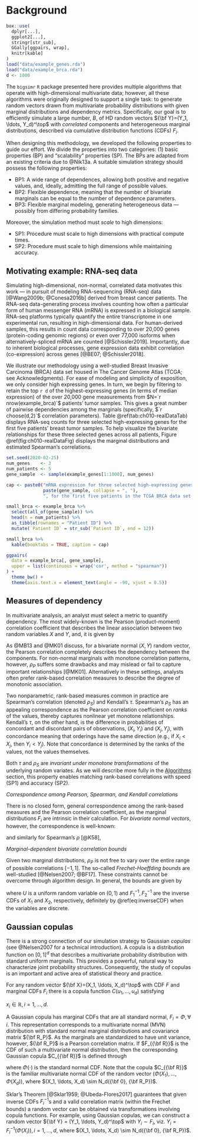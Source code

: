 # Background {#background}

```r
box::use(
  dplyr[...],
  ggplot2[...],
  stringr[str_sub],
  GGally[ggpairs, wrap],
  knitr[kable]
)
load("data/example_genes.rda")
load("data/example_brca.rda")
d <- 1000
```


The `bigsimr` `R` package presented here provides multiple algorithms that operate with high-dimensional multivariate data; however, all these algorithms were originally designed to support a single task: to generate random vectors drawn from multivariate probability distributions with given marginal distributions and dependency metrics. Specifically, our goal is to efficiently simulate a large number, $B$, of HD random vectors ${\bf Y}=(Y_1, \ldots, Y_d)^\top$ with *correlated* components and heterogeneous marginal distributions, described via cumulative distribution functions (CDFs) $F_i$.


When designing this methodology, we developed the following properties to guide our effort. We divide the properties into two categories: (1) basic properties (BP) and "scalability" properties (SP). The BPs are adapted from an existing criteria due to @Nik13a. A suitable simulation strategy should possess the following properties:

\setstretch{1.5}

* BP1: A wide range of dependences, allowing both positive and negative values, and, ideally, admitting the full range of possible values.
* BP2: Flexible dependence, meaning that the number of bivariate marginals can be equal to the number of dependence parameters.
* BP3: Flexible marginal modeling, generating heterogeneous data --- possibly from differing probability families.

\setstretch{2.0}


Moreover, the simulation method must *scale* to high dimensions:


\setstretch{1.5}

* SP1: Procedure must scale to high dimensions with practical compute times.
* SP2: Procedure must scale to high dimensions while maintaining accuracy.

\setstretch{2.0}


## Motivating example: RNA-seq data


Simulating high-dimensional, non-normal, correlated data motivates this work --- in pursuit of modeling RNA-sequencing (RNA-seq) data [@Wang2009b; @Conesa2016b] derived from breast cancer patients. The RNA-seq data-generating process involves counting how often a particular form of human messenger RNA (mRNA) is expressed in a biological sample. RNA-seq platforms typically quantify the entire transcriptome in one experimental run, resulting in high-dimensional data. For human-derived samples, this results in count data corresponding to over 20,000 genes (protein-coding genomic regions) or even over 77,000 isoforms when alternatively-spliced mRNA are counted [@Schissler2019]. Importantly, due to inherent biological processes, gene expression data exhibit correlation (co-expression) across genes [@BE07; @Schissler2018]. 


We illustrate our methodology using a well-studied Breast Invasive Carcinoma (BRCA) data set housed in The Cancer Genome Atlas (TCGA; see Acknowledgments).
For ease of modeling and simplicity of exposition, we only consider high expressing genes. In turn, we begin by filtering to retain the top `r d` of the highest-expressing genes (in terms of median expression) of the over 20,000 gene measurements from $N=`r nrow(example_brca)`$ patients' tumor samples. This gives a great number of pairwise dependencies among the marginals (specifically, $`r choose(d,2)`$ correlation parameters). Table \@ref(tab:ch010-realDataTab) displays RNA-seq counts for three selected high-expressing genes for the first five patients' breast tumor samples. To help visualize the bivariate relationships for these three selected genes across all patients, Figure \@ref(fig:ch010-realDataFig) displays the marginal distributions and estimated Spearman's correlations.

```r
set.seed(2020-02-25)
num_genes    <- 3
num_patients <- 5
gene_sample  <- sample(example_genes[1:1000], num_genes)

cap <- paste0("mRNA expression for three selected high-expressing genes, ",
              paste(gene_sample, collapse = ", "), 
              ", for the first five patients in the TCGA BRCA data set.")

small_brca <- example_brca %>%
  select(all_of(gene_sample)) %>%
  head(n = num_patients) %>%
  as_tibble(rownames = "Patient ID") %>%
  mutate(`Patient ID` = str_sub(`Patient ID`, end = 12))

small_brca %>%
  kable(booktabs = TRUE, caption = cap)
```

```r
ggpairs(
  data = example_brca[, gene_sample],
  upper = list(continuous = wrap('cor', method = "spearman"))
) + 
  theme_bw() +
  theme(axis.text.x = element_text(angle = -90, vjust = 0.5))
```


## Measures of dependency


In multivariate analysis, an analyst must select a metric to quantify dependency.
The most widely-known is the Pearson (product-moment) correlation coefficient that describes the linear association between two random variables $X$ and $Y$, and, it is given by


\begin{equation}
\rho_P(X,Y) = \frac{E(XY) - E(X)E(Y)}{\left[ \mathrm{Var}(X)\mathrm{Var}(Y)\right]^{1/2}}.
(\#eq:pearson)
\end{equation}


As @MB13 and @MK01 discuss, for a bivariate normal $(X,Y)$ random vector, the Pearson correlation completely describes the dependency between the components. For non-normal marginals with monotone correlation patterns, however, $\rho_P$ suffers some drawbacks and may mislead or fail to capture important relationships [@MK01]. Alternatively in these settings, analysts often prefer rank-based correlation measures to describe the degree of monotonic association.

Two nonparametric, rank-based measures common in practice are Spearman's correlation (denoted $\rho_S$) and Kendall's $\tau$. Spearman's $\rho_S$ has an appealing correspondence as the Pearson correlation coefficient on *ranks* of the values, thereby captures nonlinear yet monotone relationships. Kendall's $\tau$, on the other hand, is the difference in probabilities of concordant and discordant pairs of observations, $(X_i, Y_i)$ and $(X_j, Y_j)$, with concordance meaning that orderings have the same direction (e.g., if $X_i < X_j$, then $Y_i < Y_j$). Note that concordance is determined by the ranks of the values, not the values themselves.


Both $\tau$ and $\rho_S$ are *invariant under monotone transformations* of the underlying random variates. As we will describe more fully in the [Algorithms](#algorithms) section, this property enables matching rank-based correlations with speed (SP1) and accuracy (SP2).


*Correspondence among Pearson, Spearman, and Kendall correlations*

There is no closed form, general correspondence among the rank-based measures and the Pearson correlation coefficient, as the marginal distributions $F_i$ are intrinsic in their calculation. For *bivariate normal vectors*, however, the correspondence is well-known:


\begin{equation}
(\#eq:convertKendall)
\rho_{P} = \sin \left( \tau \times \frac{\pi}{2} \right), 
\end{equation}


\noindent and similarly for Spearman's $\rho$ [@K58],


\begin{equation}
(\#eq:convertSpearman)
\rho_P = 2 \times \sin \left( \rho_S \times \frac{\pi}{6} \right).
\end{equation}

*Marginal-dependent bivariate correlation bounds*

Given two marginal distributions, $\rho_P$ is not free to vary over the entire range of possible correlations $[-1,1]$. The so-called *Frechet-Hoeffding bounds* are well-studied [@Nelsen2007; @BF17]. These constraints cannot be overcome through algorithm design. In general, the bounds are given by

\begin{equation}
(\#eq:frechet)
\rho_P^{max} = \rho_P \left( F^{-1}_1 (U), F^{-1}_2 (U) \right), \quad \rho_P^{min} = \rho_P \left( F^{-1}_1 (U), F^{-1}_2 (1 - U) \right)
\end{equation}

\noindent where $U$ is a uniform random variable on $(0,1)$ and $F^{-1}_1, F^{-1}_2$ are the inverse CDFs of $X_1$ and $X_2$, respectively, definitely by \@ref(eq:inverseCDF) when the variables are discrete.

\begin{equation}
F_{i}^{-1} = \inf\{y:F_{i}(y) \geq u \}.
(\#eq:inverseCDF)
\end{equation}

## Gaussian copulas

There is a strong connection of our simulation strategy to Gaussian *copulas* (see @Nelsen2007 for a technical introduction). A copula is a distribution function on $[0,1]^d$ that describes a multivariate probability distribution with standard uniform marginals. This provides a powerful, natural way to characterize joint probability structures. Consequently, the study of copulas is an important and active area of statistical theory and practice.


For any random vector ${\bf X}=(X_1, \ldots, X_d)^\top$ with CDF $F$ and marginal CDFs $F_i$ there is a copula function $C(u_1, \ldots, u_d)$ satisfying


\begin{equation}
(\#eq:copula)
F(x_1, \ldots,x_d) = \mathbb P(X_1\leq x_1, \ldots,X_d\leq x_d) = C(F_1(x_1), \ldots, F_d(x_d)), 
\end{equation}


$x_i \in \mathbb R, i=1,\ldots,d.$


A Gaussian copula has marginal CDFs that are all standard normal, $F_i = \Phi, \forall \, i$. This representation corresponds to a multivariate normal (MVN) distribution with standard normal marginal distributions and covariance matrix ${\bf R_P}$. As the marginals are standardized to have unit variance, however, ${\bf R_P}$ is a Pearson correlation matrix. If $F_{{\bf R}}$ is the CDF of such a multivariate normal distribution, then the corresponding Gaussian copula $C_{{\bf R}}$ is defined through


\begin{equation}
(\#eq:gauss)
F_{{\bf R}}(x_1, \ldots, x_d) = C_{{\bf R}}(\Phi(x_1), \ldots, \Phi(x_d)),
\end{equation}


where $\Phi(\cdot)$ is the standard normal CDF. Note that the copula $C_{{\bf R}}$ is the familiar multivariate normal CDF of the random vector $(\Phi(X_1), \ldots, \Phi(X_d))$, where $(X_1, \ldots, X_d) \sim N_d({\bf 0}, {\bf R_P})$. 


Sklar's Theorem [@Sklar1959; @Ubeda-Flores2017] guarantees that given inverse CDFs $F_i^{-1}$s and a valid correlation matrix (within the Frechet bounds) a random vector can be obtained via transformations involving copula functions. For example, using Gaussian copulas, we can construct a random vector ${\bf Y}  = (Y_1, \ldots,  Y_d)^\top$ with $Y_i \sim F_i$, viz. $Y_i = F_i^{-1}(\Phi(X_i)), i=1, \ldots, d$, where $(X_1, \ldots, X_d) \sim N_d({\bf 0}, {\bf R_P})$.
